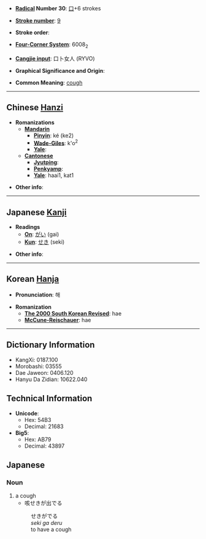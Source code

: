 * '''[[Wiktionary:Chinese radical index| Radical]] Number 30''': [[Wiktionary:Chinese radical index 口|口]]+6 strokes

* '''[[Wiktionary:Chinese total strokes index|Stroke number]]''': [[Wiktionary:Chinese total strokes index 9|9]]

* '''Stroke order''': 

* '''[[Wiktionary:Chinese four corner index|Four-Corner System]]''': 6008<sub>2</sub>

* '''[[Wiktionary:Chinese Cangjie index|Cangjie input]]''': 口卜女人 (RYVO)

* '''Graphical Significance and Origin''': 

* '''Common Meaning''': [[cough]]

----

== Chinese [[Hanzi]] ==

* '''Romanizations'''
** '''[[Mandarin]]'''
*** '''[[Pinyin]]''': ké (ke2)
*** '''[[Wade-Giles]]''': k'o<sup>2</sup>
*** '''[[Yale]]''': 
** '''[[Cantonese]]'''
*** '''[[Jyutping]]''':
*** '''[[Penkyamp]]''': 
*** '''[[Yale]]''': haai1, kat1

* '''Other info''': 

----

== Japanese [[Kanji]] ==

* '''Readings'''
** '''[[On]]''': [[がい]] (gai)
** '''[[Kun]]''': [[せき]] (seki)

* '''Other info''':  

----

== Korean [[Hanja]] ==

* '''Pronunciation''': 해

* '''Romanization'''
** '''[[The 2000 South Korean Revised Romanization|The 2000 South Korean Revised]]''': hae
** '''[[McCune-Reischauer]]''': hae

----

== Dictionary Information ==

* KangXi: 0187.100
* Morobashi: 03555
* Dae Jaweon: 0406.120
* Hanyu Da Zidian: 10622.040

== Technical Information ==

* '''Unicode''':
** Hex: 54B3
** Decimal: 21683
* '''Big5''':
** Hex: AB79
** Decimal: 43897

==Japanese==
===Noun===
#a cough
#*咳せきが出でる
#:せきがでる
#:''seki ga deru''
#:to have a cough